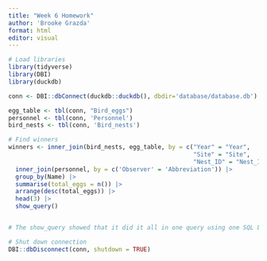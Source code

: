 ```yaml
---
title: "Week 6 Homework"
author: 'Brooke Grazda'
format: html
editor: visual
---
```


```r
# Load libraries
library(tidyverse)
library(DBI)
library(duckdb)
```

```r
conn <- DBI::dbConnect(duckdb::duckdb(), dbdir='database/database.db')
```


```r
egg_table <- tbl(conn, "Bird_eggs")
personnel <- tbl(conn, 'Personnel')
bird_nests <- tbl(conn, 'Bird_nests')
```

```r
# Find winners 
winners <- inner_join(bird_nests, egg_table, by = c("Year" = "Year", 
                                                    "Site" = "Site", 
                                                    "Nest_ID" = "Nest_ID"), keep = FALSE) |> 
  inner_join(personnel, by = c('Observer' = 'Abbreviation')) |> 
  group_by(Name) |> 
  summarise(total_eggs = n()) |> 
  arrange(desc(total_eggs)) |>  
  head(3) |> 
  show_query()


# The show_query showed that it did it all in one query using one SQL Limit clause as opposed to doing it in R. 
```
```r
# Shut down connection
DBI::dbDisconnect(conn, shutdown = TRUE)
```






